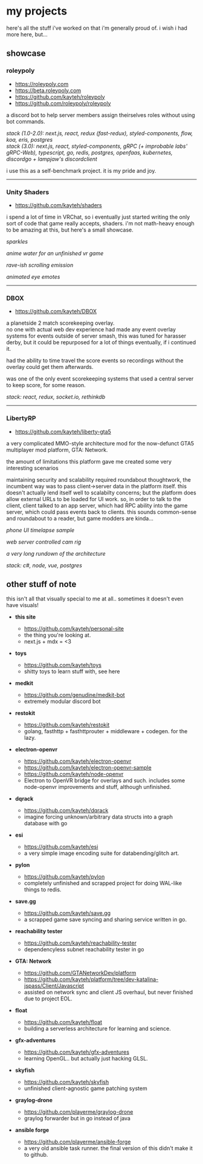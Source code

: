 
# my projects

here's all the stuff i've worked on that i'm generally proud of. i wish i had more here, but...

## showcase

### roleypoly

- https://roleypoly.com 
- https://beta.roleypoly.com
- https://github.com/kayteh/roleypoly
- https://github.com/roleypoly/roleypoly

a discord bot to help server members assign theirselves roles without using bot commands.

*stack (1.0-2.0): next.js, react, redux (fast-redux), styled-components, flow, koa, eris, postgres*  
*stack (3.0): next.js, react, styled-components, gRPC (+ improbable labs' gRPC-Web), typescript, go, redis, postgres, openfaas, kubernetes, discordgo + lampjaw's discordclient*

i use this as a self-benchmark project. it is my pride and joy.

<Gfy id='AngelicSeriousDassierat' />


---
### Unity Shaders

- https://github.com/kayteh/shaders

i spend a lot of time in VRChat, so i eventually just started writing the only
sort of code that game really accepts, shaders. i'm not math-heavy enough to
be amazing at this, but here's a small showcase.

*sparkles*
<Gfy id='PartialPastelArabianoryx' />

*anime water for an unfinished vr game*
<Gfy id='thoroughunfinishedgazelle' />

*rave-ish scrolling emission*
<Gfy id='thindentalheifer' />

*animated eye emotes*
<Gfy id='pleasingannualhornbill' />

---
### DBOX

- https://github.com/kayteh/DBOX

a planetside 2 match scorekeeping overlay.  
no one with actual web dev experience had made any event overlay
systems for events outside of server smash, this was tuned for harasser derby,
but it could be repurposed for a lot of things eventually, if i continued it.

had the ability to time travel the score events so recordings without the overlay could get them afterwards.

was one of the only event scorekeeping systems that used a central server to keep score, for some reason.

*stack: react, redux, socket.io, rethinkdb*

<Gfy id='MetallicLinedCrane' />

---
### LibertyRP

- https://github.com/kayteh/liberty-gta5

a very complicated MMO-style architecture mod for the now-defunct GTA5 multiplayer mod platform, GTA: Network.

the amount of limitations this platform gave me created some very interesting scenarios

maintaining security and scalability required roundabout thoughtwork, the incumbent way was to pass client->server data in the platform itself.
this doesn't actually lend itself well to scalabilty concerns; but the platform does allow external URLs to be loaded for UI work.
so, in order to talk to the client, client talked to an app server, which had RPC ability into the game server, which could pass events back to clients.
this sounds common-sense and roundabout to a reader, but game modders are kinda...

*phone UI timelapse sample*
<Yt id='w7MNjcmI8ko'/>

*web server controlled cam rig*
<Yt id='xjTJuOAvWPY' />

*a very long rundown of the architecture*
<Yt id='d7D8e3mTzYI' />

*stack: c#, node, vue, postgres*

## other stuff of note

this isn't all that visually special to me at all.. sometimes it doesn't even have visuals!

- **this site**
  - https://github.com/kayteh/personal-site
  - the thing you're looking at.
  - next.js + mdx = <3

- **toys**
  - https://github.com/kayteh/toys
  - shitty toys to learn stuff with, see <Link href="/toys"><a>here</a></Link>

- **medkit**
  - https://github.com/genudine/medkit-bot
  - extremely modular discord bot

- **restokit**
  - https://github.com/kayteh/restokit
  - golang, fasthttp + fasthttprouter + middleware + codegen. for the lazy.

- **electron-openvr**
  - https://github.com/kayteh/electron-openvr
  - https://github.com/kayteh/electron-openvr-sample
  - https://github.com/kayteh/node-openvr
  - Electron to OpenVR bridge for overlays and such. includes some node-openvr improvements and stuff, although unfinished.

- **dqrack**
  - https://github.com/kayteh/dqrack
  - imagine forcing unknown/arbitrary data structs into a graph database with go

- **esi**
  - https://github.com/kayteh/esi
  - a very simple image encoding suite for databending/glitch art.

- **pylon**
  - https://github.com/kayteh/pylon
  - completely unfinished and scrapped project for doing WAL-like things to redis.

- **save.gg**
  - https://github.com/kayteh/save.gg
  - a scrapped game save syncing and sharing service written in go.

- **reachability tester**
  - https://github.com/kayteh/reachability-tester
  - dependencyless subnet reachability tester in go

- **GTA: Network**
  - https://github.com/GTANetworkDev/platform
  - https://github.com/kayteh/platform/tree/dev-katalina-jspass/Client/Javascript
  - assisted on network sync and client JS overhaul, but never finished due to project EOL.

- **float**
  - https://github.com/kayteh/float
  - building a serverless architecture for learning and science.

- **gfx-adventures**
  - https://github.com/kayteh/gfx-adventures
  - learning OpenGL.. but actually just hacking GLSL.

- **skyfish**
  - https://github.com/kayteh/skyfish
  - unfinished client-agnostic game patching system

- **graylog-drone**
  - https://github.com/playerme/graylog-drone
  - graylog forwarder but in go instead of java

- **ansible forge**
  - https://github.com/playerme/ansible-forge
  - a very old ansible task runner. the final version of this didn't make it to github.